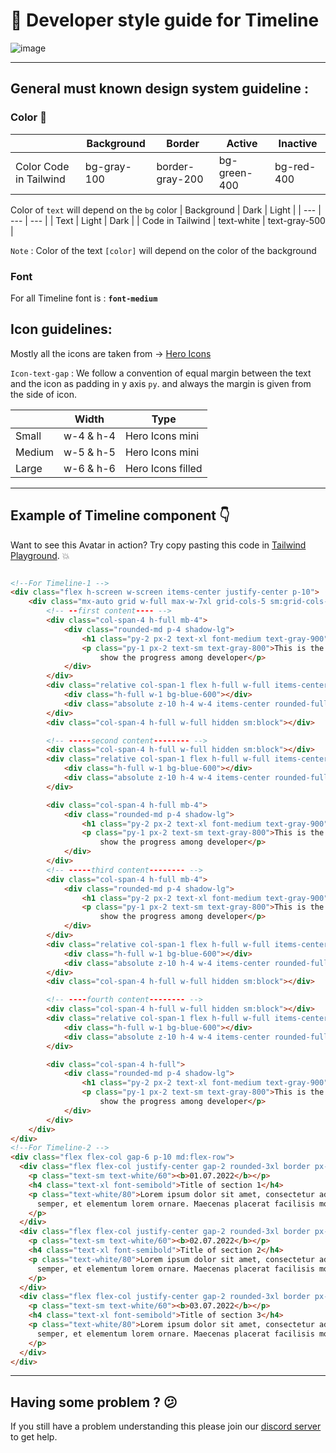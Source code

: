 
# 📒 Developer style guide for Timeline

![image](https://i.postimg.cc/j5ysLjnD/Screenshot-2022-12-24-at-12-40-53-PM.png)

---

## General must known design system guideline :

### Color 🎨

|  | Background | Border | Active | Inactive |
| --- | --- | --- | --- | --- |
| Color Code in Tailwind | bg-gray-100 | border-gray-200 | bg-green-400 | bg-red-400 |
 

Color of `text` will depend on the `bg` color
| Background | Dark | Light |
| --- | --- | --- |
| Text | Light | Dark |
| Code in Tailwind | text-white | text-gray-500 |

`Note` : Color of the text `[color]` will depend on the color of the background

### Font

For all Timeline font is : **`font-medium`**

## Icon guidelines:

Mostly all the icons are taken from → [Hero Icons](https://heroicons.com/)

`Icon-text-gap` :  We follow a convention of equal margin between the text and the icon as padding in y  axis `py`. and always the margin is given from the side of icon.

|  | Width | Type |
| --- | --- | --- |
| Small | w-4 & h-4 | Hero Icons mini |
| Medium | w-5 & h-5 | Hero Icons mini |
| Large | w-6 & h-6 | Hero Icons filled |

---

## Example of Timeline component 👇

Want to see this Avatar in action? Try copy pasting this code in [Tailwind Playground](https://play.tailwindcss.com/). 💥

```html

<!--For Timeline-1 -->
<div class="flex h-screen w-screen items-center justify-center p-10">
    <div class="mx-auto grid w-full max-w-7xl grid-cols-5 sm:grid-cols-9">
        <!-- --first content---- -->
        <div class="col-span-4 h-full mb-4">
            <div class="rounded-md p-4 shadow-lg">
                <h1 class="py-2 px-2 text-xl font-medium text-gray-900">Heading 1</h1>
                <p class="py-1 px-2 text-sm text-gray-800">This is the first heading in the timeline graph we use to
                    show the progress among developer</p>
            </div>
        </div>
        <div class="relative col-span-1 flex h-full w-full items-center justify-center row-start-1  sm:col-start-5">
            <div class="h-full w-1 bg-blue-600"></div>
            <div class="absolute z-10 h-4 w-4 items-center rounded-full bg-blue-600"></div>
        </div>
        <div class="col-span-4 h-full w-full hidden sm:block"></div>

        <!-- -----second content-------- -->
        <div class="col-span-4 h-full w-full hidden sm:block"></div>
        <div class="relative col-span-1 flex h-full w-full items-center justify-center">
            <div class="h-full w-1 bg-blue-600"></div>
            <div class="absolute z-10 h-4 w-4 items-center rounded-full bg-blue-600"></div>
        </div>

        <div class="col-span-4 h-full mb-4">
            <div class="rounded-md p-4 shadow-lg">
                <h1 class="py-2 px-2 text-xl font-medium text-gray-900">Heading 2</h1>
                <p class="py-1 px-2 text-sm text-gray-800">This is the second heading in the timeline graph we use to
                    show the progress among developer</p>
            </div>
        </div>
        <!-- -----third content-------- -->
        <div class="col-span-4 h-full mb-4">
            <div class="rounded-md p-4 shadow-lg">
                <h1 class="py-2 px-2 text-xl font-medium text-gray-900">Heading 3</h1>
                <p class="py-1 px-2 text-sm text-gray-800">This is the third heading in the timeline graph we use to
                    show the progress among developer</p>
            </div>
        </div>
        <div class="relative col-span-1 flex h-full w-full items-center justify-center row-start-3 sm:col-start-5">
            <div class="h-full w-1 bg-blue-600"></div>
            <div class="absolute z-10 h-4 w-4 items-center rounded-full bg-blue-600"></div>
        </div>
        <div class="col-span-4 h-full w-full hidden sm:block"></div>

        <!-- ----fourth content-------- -->
        <div class="col-span-4 h-full w-full hidden sm:block"></div>
        <div class="relative col-span-1 flex h-full w-full items-center justify-center">
            <div class="h-full w-1 bg-blue-600"></div>
            <div class="absolute z-10 h-4 w-4 items-center rounded-full bg-blue-600"></div>
        </div>

        <div class="col-span-4 h-full">
            <div class="rounded-md p-4 shadow-lg">
                <h1 class="py-2 px-2 text-xl font-medium text-gray-900">Heading 4</h1>
                <p class="py-1 px-2 text-sm text-gray-800">This is the fourth heading in the timeline graph we use to
                    show the progress among developer</p>
            </div>
        </div>
    </div>
</div>
<!--For Timeline-2 -->
<div class="flex flex-col gap-6 p-10 md:flex-row">
  <div class="flex flex-col justify-center gap-2 rounded-3xl border px-6 py-6 shadow-lg bg-blue-600 text-white">
    <p class="text-sm text-white/60"><b>01.07.2022</b></p>
    <h4 class="text-xl font-semibold">Title of section 1</h4>
    <p class="text-white/80">Lorem ipsum dolor sit amet, consectetur adipiscing elit. Quisque scelerisque diam non nisi
      semper, et elementum lorem ornare. Maecenas placerat facilisis mollis. Duis sagittis ligula in sodales vehicula.
    </p>
  </div>
  <div class="flex flex-col justify-center gap-2 rounded-3xl border px-6 py-6 shadow-lg bg-blue-600 text-white">
    <p class="text-sm text-white/60"><b>02.07.2022</b></p>
    <h4 class="text-xl font-semibold">Title of section 2</h4>
    <p class="text-white/80">Lorem ipsum dolor sit amet, consectetur adipiscing elit. Quisque scelerisque diam non nisi
      semper, et elementum lorem ornare. Maecenas placerat facilisis mollis. Duis sagittis ligula in sodales vehicula.
    </p>
  </div>
  <div class="flex flex-col justify-center gap-2 rounded-3xl border px-6 py-6 shadow-lg bg-blue-600 text-white">
    <p class="text-sm text-white/60"><b>03.07.2022</b></p>
    <h4 class="text-xl font-semibold">Title of section 3</h4>
    <p class="text-white/80">Lorem ipsum dolor sit amet, consectetur adipiscing elit. Quisque scelerisque diam non nisi
      semper, et elementum lorem ornare. Maecenas placerat facilisis mollis. Duis sagittis ligula in sodales vehicula.
    </p>
  </div>
</div>

```

---

## Having some problem ? 😕

If you still have a problem understanding this please join our [discord server](https://discord.gg/zrVMjGW8sB) to get help.

